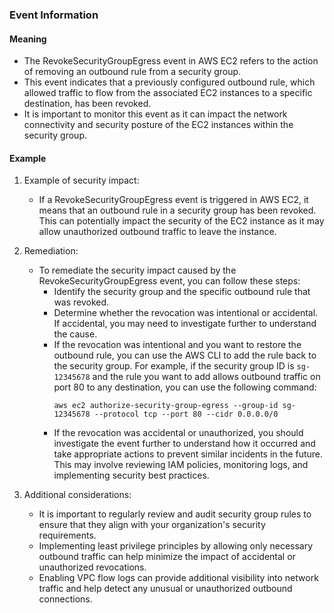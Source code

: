 
### Event Information

#### Meaning

- The RevokeSecurityGroupEgress event in AWS EC2 refers to the action of removing an outbound rule from a security group.
- This event indicates that a previously configured outbound rule, which allowed traffic to flow from the associated EC2 instances to a specific destination, has been revoked.
- It is important to monitor this event as it can impact the network connectivity and security posture of the EC2 instances within the security group.

#### Example

1. Example of security impact: 
   - If a RevokeSecurityGroupEgress event is triggered in AWS EC2, it means that an outbound rule in a security group has been revoked. This can potentially impact the security of the EC2 instance as it may allow unauthorized outbound traffic to leave the instance.

2. Remediation:
   - To remediate the security impact caused by the RevokeSecurityGroupEgress event, you can follow these steps:
     - Identify the security group and the specific outbound rule that was revoked.
     - Determine whether the revocation was intentional or accidental. If accidental, you may need to investigate further to understand the cause.
     - If the revocation was intentional and you want to restore the outbound rule, you can use the AWS CLI to add the rule back to the security group. For example, if the security group ID is `sg-12345678` and the rule you want to add allows outbound traffic on port 80 to any destination, you can use the following command:
       ```
       aws ec2 authorize-security-group-egress --group-id sg-12345678 --protocol tcp --port 80 --cidr 0.0.0.0/0
       ```
     - If the revocation was accidental or unauthorized, you should investigate the event further to understand how it occurred and take appropriate actions to prevent similar incidents in the future. This may involve reviewing IAM policies, monitoring logs, and implementing security best practices.

3. Additional considerations:
   - It is important to regularly review and audit security group rules to ensure that they align with your organization's security requirements.
   - Implementing least privilege principles by allowing only necessary outbound traffic can help minimize the impact of accidental or unauthorized revocations.
   - Enabling VPC flow logs can provide additional visibility into network traffic and help detect any unusual or unauthorized outbound connections.

